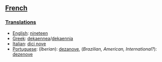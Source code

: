 ==[[French]]==
===[[Translations]]===

*[[English]]: [[nineteen]]
*[[Greek]]: [[dekaennea]]/[[dekaennia]]
*[[Italian]]: [[dici nove]]
*[[Portuguese]]: (''Iberian''): [[dezanove]], (''Brazilian, American, International?''): [[dezenove]]